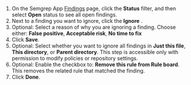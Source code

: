 1. On the Semgrep App [Findings](https://semgrep.dev/orgs/-/findings?tab=open) page, click the **Status** filter, and then select **Open** status to see all open findings.
1. Next to a finding you want to ignore, click the **Ignore** <i class="fa-regular fa-chevron-down"></i>.
1. Optional: Select a reason of why you are ignoring a finding. Choose either: **False positive**, **Acceptable risk**, **No time to fix**
1. Click **Save**.
1. Optional: Select whether you want to ignore all findings in **Just this file**, **This directory**, or **Parent directory**. This step is accessible only with permission to modify policies or repository settings.
1. Optional: Enable the checkbox to: **Remove this rule from Rule board**. This removes the related rule that matched the finding.
1. Click **Done**.